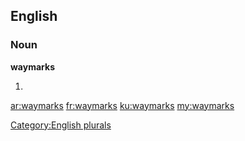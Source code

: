 ==English==

===Noun===
'''waymarks'''

# {{plural of|waymark}}

[[Category:English plurals]]

[[ar:waymarks]]
[[fr:waymarks]]
[[ku:waymarks]]
[[my:waymarks]]